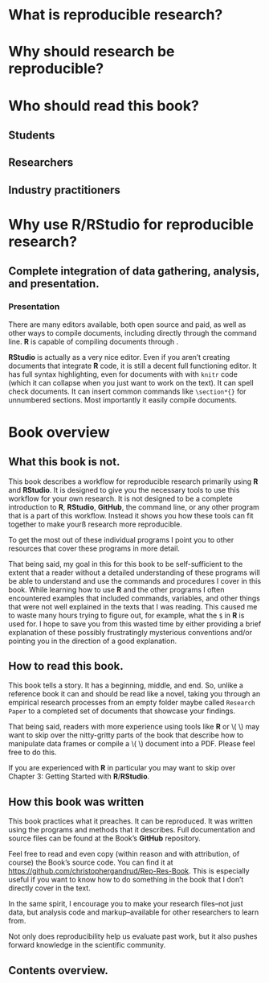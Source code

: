 <!---
 Chapter Chapter 1 For Reproducible Research in R and RStudio
 Christopher Gandrud
 Created 28/06/2012 05:48:16 pm KST
 Updated 29 June 2012
--->

\chapter{Chapter 1: Introducing Reproducible Research}

# What is reproducible research?





# Why should research be reproducible?





# Who should read this book?

## Students


## Researchers


## Industry practitioners



# Why use R/RStudio for reproducible research?


## Complete integration of data gathering, analysis, and presentation.


### Presentation

There are many \LaTeX editors available, both open source and paid, as well as other ways to compile \LaTeX documents, including directly through the command line. **R** is capable of compiling \LaTeX documents through <!--- complete --->. 

**RStudio** is actually as a very nice \LaTeX editor. Even if you aren't creating documents that integrate **R** code, it is still a decent full functioning \LaTeX editor. It has full syntax highlighting, even for documents with with `knitr` code (which it can collapse when you just want to work on the text). It can spell check \LaTeX documents. It can insert common commands like `\section*{}` for unnumbered sections. <!--- Add explanation ---> Most importantly it easily compile \LaTeX documents.


# Book overview

## What this book is not. 

This book describes a workflow for reproducible research primarily using **R** and **RStudio**. It is designed to give you the necessary tools to use this workflow for your own research. It is not designed to be a complete introduction to **R**, **RStudio**, **GitHub**, the command line, or any other program that is a part of this workflow. Instead it shows you how these tools can fit together to make yourß research more reproducible.

To get the most out of these individual programs I point you to other resources that cover these programs in more detail. 

That being said, my goal in this for this book to be self-sufficient to the extent that a reader without a detailed understanding of these programs will be able to understand and use the commands and procedures I cover in this book. While learning how to use **R** and the other programs I often encountered examples that included commands, variables, and other things that were not well explained in the texts that I was reading. This caused me to waste many hours trying to figure out, for example, what the `$` in **R** is used for. I hope to save you from this wasted time by either providing a brief explanation of these possibly frustratingly mysterious conventions and/or pointing you in the direction of a good explanation. 

## How to read this book.

This book tells a story. It has a beginning, middle, and end. So, unlike a reference book it can and should be read like a novel, taking you through an empirical research processes from an empty folder maybe called `Research Paper` to a completed set of documents that showcase your findings.

That being said, readers with more experience using tools like **R** or \\( \LaTeX \\) may want to skip over the nitty-gritty parts of the book that describe how to manipulate data frames or compile a \\( \LaTeX \\) document into a PDF. Please feel free to do this. 

If you are experienced with **R** in particular you may want to skip over Chapter 3: Getting Started with **R**/**RStudio**.

## How this book was written

This book practices what it preaches. It can be reproduced. It was written using the programs and methods that it describes. Full documentation and source files can be found at the Book's **GitHub** repository. 

Feel free to read and even copy (within reason and with attribution, of course) the Book's source code. You can find it at <https://github.com/christophergandrud/Rep-Res-Book>. This is especially useful if you want to know how to do something in the book that I don't directly cover in the text. 

In the same spirit, I encourage you to make your research files--not just data, but analysis code and markup--available for other researchers to learn from. 

Not only does reproducibility help us evaluate past work, but it also pushes forward knowledge in the scientific community.

## Contents overview.